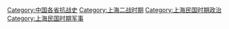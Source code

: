 [[Category:中国各省抗战史|Category:中国各省抗战史]]
[[Category:上海二战时期|Category:上海二战时期]]
[[Category:上海民国时期政治|Category:上海民国时期政治]]
[[Category:上海民国时期军事|Category:上海民国时期军事]]